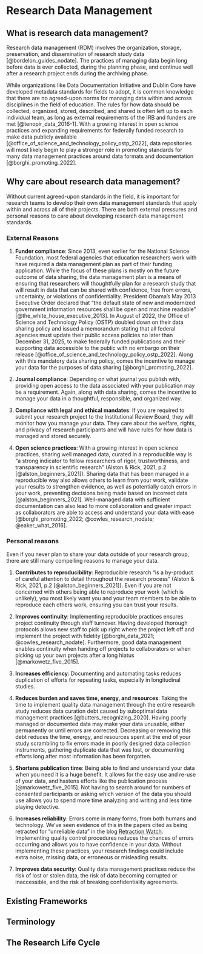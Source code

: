 # Research Data Management

## What is research data management?

Research data management (RDM) involves the organization, storage, preservation, and dissemination of research study data [@bordelon_guides_nodate]. The practices of managing data begin long before data is ever collected, during the planning phase, and continue well after a research project ends during the archiving phase. 

While organizations like Data Documentation Initiative and Dublin Core have developed metadata standards for fields to adopt, it is common knowledge that there are no agreed-upon norms for managing data within and across disciplines in the field of education. The rules for how data should be collected, organized, stored, described, and shared is often left up to each individual team, as long as external requirements of the IRB and funders are met [@tenopir_data_2016-1]. With a growing interest in open science practices and expanding requirements for federally funded research to make data publicly available [@office_of_science_and_technology_policy_ostp_2022], data repositories will most likely begin to play a stronger role in promoting standards for many data management practices around data formats and documentation [@borghi_promoting_2022].

## Why care about research data management?

Without current agreed-upon standards in the field, it is important for research teams to develop their own data management standards that apply within and across all of their projects. There are both external pressures and personal reasons to care about developing research data management standards.

### External Reasons

1. **Funder compliance**: Since 2013, even earlier for the National Science Foundation, most federal agencies that education researchers work with have required a data management plan as part of their funding application. While the focus of these plans is mostly on the future outcome of data sharing, the data management plan is a means of ensuring that researchers will thoughtfully plan for a research study that will result in data that can be shared with confidence, free from errors, uncertainty, or violations of confidentiality. President Obama’s May 2013 Executive Order declared that “the default state of new and modernized government information resources shall be open and machine readable" [@the_white_house_executive_2013]. In August of 2022, the Office of Science and Technology Policy (OSTP) doubled down on their data sharing policy and issued a memorandum stating that all federal agencies must update their public access policies no later than December 31, 2025, to make federally funded publications and their supporting data accessible to the public with no embargo on their release [@office_of_science_and_technology_policy_ostp_2022]. Along with this mandatory data sharing policy, comes the incentive to manage your data for the purposes of data sharing [@borghi_promoting_2022].

1. **Journal compliance**: Depending on what journal you publish with, providing open access to the data associated with your publication may be a requirement. Again, along with data sharing, comes the incentive to manage your data in a thoughtful, responsible, and organized way.

1. **Compliance with legal and ethical mandates**: If you are required to submit your research project to the Institutional Review Board, they will monitor how you manage your data. They care about the welfare, rights, and privacy of research participants and will have rules for how data is managed and stored securely.

1. **Open science practices**: With a growing interest in open science practices, sharing well managed data, curated in a reproducible way is "a strong indicator to fellow researchers of rigor, trustworthiness, and transparency in scientific research" (Alston & Rick, 2021, p.2 [@alston_beginners_2021]). Sharing data that has been managed in a reproducible way also allows others to learn from your work, validate your results to strengthen evidence, as well as potentially catch errors in your work, preventing decisions being made based on incorrect data [@alston_beginners_2021]. Well-managed data with sufficient documentation can also lead to more collaboration and greater impact as collaborators are able to access and understand your data with ease [@borghi_promoting_2022; @cowles_research_nodate; @eaker_what_2016].

### Personal reasons

Even if you never plan to share your data outside of your research group, there are still many compelling reasons to manage your data. 

1. **Contributes to reproducibility**: Reproducible research “is a by-product of careful attention to detail throughout the research process" (Alston & Rick, 2021, p.2 [@alston_beginners_2021]). Even if you are not concerned with others being able to reproduce your work (which is unlikely), you most likely want you and your team members to be able to reproduce each others work, ensuring you can trust your results.

1. **Improves continuity**: Implementing reproducible practices ensures project continuity through staff turnover. Having developed thorough protocols allows new staff to pick up right where the project left off and implement the project with fidelity [@borghi_data_2021; @cowles_research_nodate]. Furthermore, good data management enables continuity when handing off projects to collaborators or when picking up your own projects after a long hiatus [@markowetz_five_2015].

1. **Increases efficiency**: Documenting and automating tasks reduces duplication of efforts for repeating tasks, especially in longitudinal studies.

1. **Reduces burden and saves time, energy, and resources**: Taking the time to implement quality data management through the entire research study reduces data curation debt caused by suboptimal data management practices [@butters_recognizing_2020]. Having poorly managed or documented data may make your data unusable, either permanently or until errors are corrected. Decreasing or removing this debt reduces the time, energy, and resources spent at the end of your study scrambling to fix errors made in poorly designed data collection instruments, gathering duplicate data that was lost, or documenting efforts long after most information has been forgotten.

1. **Shortens publication time**: Being able to find and understand your data when you need it is a huge benefit. It allows for the easy use and re-use of your data, and hastens efforts like the publication process [@markowetz_five_2015]. Not having to search around for numbers of consented participants or asking which version of the data you should use allows you to spend more time analyzing and writing and less time playing detective.

1. **Increases reliability**: Errors come in many forms, from both humans and technology. We've seen evidence of this in the papers cited as being retracted for "unreliable data" in the blog [Retraction Watch](https://retractionwatch.com/). Implementing quality control procedures reduces the chances of errors occurring and allows you to have confidence in your data. Without implementing these practices, your research findings could include extra noise, missing data, or erroneous or misleading results.

1. **Improves data security**: Quality data management practices reduce the risk of lost or stolen data, the risk of data becoming corrupted or inaccessible, and the risk of breaking confidentiality agreements.


## Existing Frameworks


## Terminology


## The Research Life Cycle


